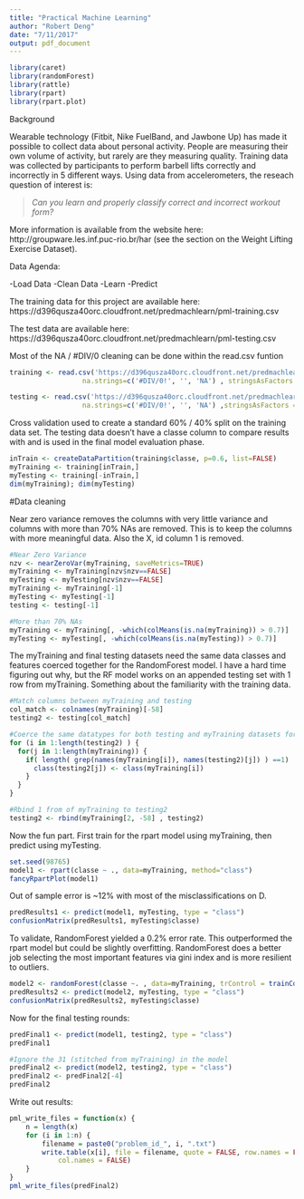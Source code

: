 ```yaml
---
title: "Practical Machine Learning"
author: "Robert Deng"
date: "7/11/2017"
output: pdf_document
---
```


```r
library(caret)
library(randomForest)
library(rattle)
library(rpart)
library(rpart.plot)
```

Background

Wearable technology (Fitbit, Nike FuelBand, and Jawbone Up) has made it possible to collect data about personal activity. People are measuring their own volume of activity, but rarely are they measuring quality. Training data was collected by participants to perform barbell lifts correctly and incorrectly in 5 different ways. Using data from accelerometers, the reseach question of interest is:

>*Can you learn and properly classify correct and incorrect workout form?*

More information is available from the website here: http://groupware.les.inf.puc-rio.br/har (see the section on the Weight Lifting Exercise Dataset).


Data Agenda:

-Load Data
-Clean Data
-Learn
-Predict

The training data for this project are available here:
https://d396qusza40orc.cloudfront.net/predmachlearn/pml-training.csv

The test data are available here:
https://d396qusza40orc.cloudfront.net/predmachlearn/pml-testing.csv

Most of the NA / #DIV/0 cleaning can be done within the read.csv funtion

```r

training <- read.csv('https://d396qusza40orc.cloudfront.net/predmachlearn/pml-training.csv', 
                  na.strings=c('#DIV/0!', '', 'NA') , stringsAsFactors = T)

testing <- read.csv('https://d396qusza40orc.cloudfront.net/predmachlearn/pml-testing.csv', 
                  na.strings=c('#DIV/0!', '', 'NA') ,stringsAsFactors = T)

```

Cross validation used to create a standard 60% / 40% split on the training data set. The testing data doesn't have a classe column to compare results with and is used in the final model evaluation phase.

```r
inTrain <- createDataPartition(training$classe, p=0.6, list=FALSE)
myTraining <- training[inTrain,]
myTesting <- training[-inTrain,]
dim(myTraining); dim(myTesting)
```

#Data cleaning

Near zero variance removes the columns with very little variance and columns with more than 70% NAs are removed. This is to keep the columns with more meaningful data. Also the X, id column 1 is removed. 

```r
#Near Zero Variance
nzv <- nearZeroVar(myTraining, saveMetrics=TRUE)
myTraining <- myTraining[nzv$nzv==FALSE]
myTesting <- myTesting[nzv$nzv==FALSE]
myTraining <- myTraining[-1]
myTesting <- myTesting[-1]
testing <- testing[-1]

#More than 70% NAs
myTraining <- myTraining[, -which(colMeans(is.na(myTraining)) > 0.7)]
myTesting <- myTesting[, -which(colMeans(is.na(myTesting)) > 0.7)]
```

The myTraining and final testing datasets need the same data classes and features coerced together for the RandomForest model. I have a hard time figuring out why, but the RF model works on an appended testing set with 1 row from myTraining. Something about the familiarity with the training data.

```r
#Match columns between myTraining and testing
col_match <- colnames(myTraining)[-58]
testing2 <- testing[col_match]

#Coerce the same datatypes for both testing and myTraining datasets for randomForest
for (i in 1:length(testing2) ) {
  for(j in 1:length(myTraining)) {
    if( length( grep(names(myTraining[i]), names(testing2)[j]) ) ==1)  {
      class(testing2[j]) <- class(myTraining[i])
    }
  }
}

#Rbind 1 from of myTraining to testing2
testing2 <- rbind(myTraining[2, -58] , testing2)
```

Now the fun part. First train for the rpart model using myTraining, then predict using myTesting.
```r
set.seed(98765)
model1 <- rpart(classe ~ ., data=myTraining, method="class")
fancyRpartPlot(model1)
```

Out of sample error is ~12% with most of the misclassifications on D.

```r
predResults1 <- predict(model1, myTesting, type = "class")
confusionMatrix(predResults1, myTesting$classe)
```

To validate, RandomForest yielded a 0.2% error rate. This outperformed the rpart model but could be slightly overfitting. RandomForest does a better job selecting the most important features via gini index and is more resilient to outliers.

```r
model2 <- randomForest(classe ~. , data=myTraining, trControl = trainControl(method = "cv", 5))
predResults2 <- predict(model2, myTesting, type = "class")
confusionMatrix(predResults2, myTesting$classe)
```

Now for the final testing rounds:
```r
predFinal1 <- predict(model1, testing2, type = "class")
predFinal1

#Ignore the 31 (stitched from myTraining) in the model
predFinal2 <- predict(model2, testing2, type = "class")
predFinal2 <- predFinal2[-4]
predFinal2
```

Write out results:

```r
pml_write_files = function(x) {
    n = length(x)
    for (i in 1:n) {
        filename = paste0("problem_id_", i, ".txt")
        write.table(x[i], file = filename, quote = FALSE, row.names = FALSE, 
            col.names = FALSE)
    }
}
pml_write_files(predFinal2)
```